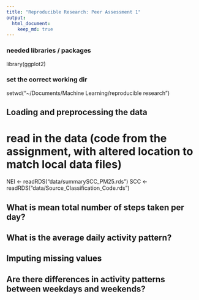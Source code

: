 ```yaml
---
title: "Reproducible Research: Peer Assessment 1"
output: 
  html_document:
    keep_md: true
---
```


### needed libraries / packages
library(ggplot2)

### set the correct working dir
setwd("~/Documents/Machine Learning/reproducible research")


## Loading and preprocessing the data



# read in the data (code from the assignment, with altered location to match local data files)
NEI <- readRDS("data/summarySCC_PM25.rds")
SCC <- readRDS("data/Source_Classification_Code.rds") 



## What is mean total number of steps taken per day?



## What is the average daily activity pattern?



## Imputing missing values



## Are there differences in activity patterns between weekdays and weekends?
